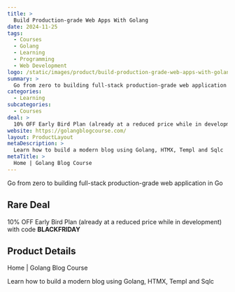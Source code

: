 ```yaml
---
title: >
  Build Production-grade Web Apps With Golang
date: 2024-11-25
tags:
  - Courses
  - Golang
  - Learning
  - Programming
  - Web Development
logo: /static/images/product/build-production-grade-web-apps-with-golang/logo.png
summary: >
  Go from zero to building full-stack production-grade web application in Go
categories:
  - Learning
subcategories:
  - Courses
deal: >
  10% OFF Early Bird Plan (already at a reduced price while in development) with code **BLACKFRIDAY**
website: https://golangblogcourse.com/
layout: ProductLayout
metaDescription: >
  Learn how to build a modern blog using Golang, HTMX, Templ and Sqlc
metaTitle: >
  Home | Golang Blog Course
---
```

Go from zero to building full-stack production-grade web application in Go

## Rare Deal

10% OFF Early Bird Plan (already at a reduced price while in development) with code **BLACKFRIDAY**

## Product Details
Home | Golang Blog Course

Learn how to build a modern blog using Golang, HTMX, Templ and Sqlc
